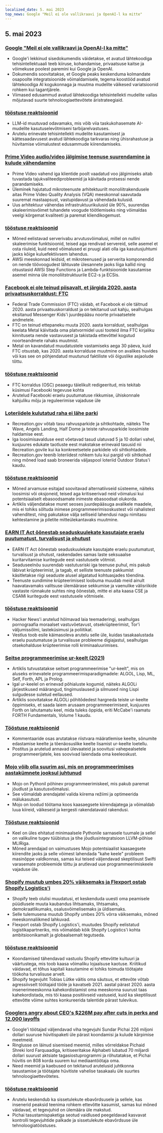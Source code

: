 ```yaml
---
localized_date: 5. mai 2023
top_news: Google "Meil ei ole vallikraavi ja OpenAI-l ka mitte"
---
```


## 5. mai 2023

### [Google "Meil ei ole vallikraavi ja OpenAI-l ka mitte"](https://www.semianalysis.com/p/google-we-have-no-moat-and-neither)

- Google'i lekkinud sisedokumendis väidetakse, et avatud lähtekoodiga tehisintellektuaali teeb kiiruse, kohandamise, privaatsuse kaitse ja võimekuse poolest paremini kui Google ja OpenAI.
- Dokumendis soovitatakse, et Google peaks keskenduma kolmandate osapoolte integratsioonide võimaldamisele, tegema koostööd avatud lähtekoodiga AI kogukonnaga ja muutma mudelite väikesed variatsioonid rohkem kui tagantjärele.
- Viimased edusammud avatud lähtekoodiga tehisintellekti mudelite vallas mõjutavad suurte tehnoloogiaettevõtete äristrateegiaid.

### [tööstuse reaktsioonid](http://news.ycombinator.com/item?id=35813322)

- LLM-id muutuvad odavamaks, mis võib viia taskukohasemate AI-mudelite kasutuselevõtmiseni tarbijarelvastuses.
- Arutelu erinevate tehisintellekti mudelite kasutamisest ja kättesaadavusest avatud lähtekoodiga tarkvaras ning ühisrahastuse ja hüvitamise võimalustest edusammude kiirendamiseks.

### [Prime Video audio/video jälgimise teenuse suurendamine ja kulude vähendamine](https://www.primevideotech.com/video-streaming/scaling-up-the-prime-video-audio-video-monitoring-service-and-reducing-costs-by-90)

- Prime Video vahend iga klientide poolt vaadatud voo jälgimiseks aitab tuvastada tajukvaliteediprobleemid ja käivitada protsessi nende parandamiseks.
- Üleminek hajutatud mikroteenuste arhitektuurilt monoliitrakendusele aitas Prime Video Quality Analysis (VQA) meeskonnal saavutada suuremat mastaapsust, vastupidavust ja vähendada kulusid.
- Uus arhitektuur vähendas infrastruktuurikulusid üle 90%, suurendas skaleerimisvõimet tuhandete voogude töötlemiseks ning võimaldas veelgi kõrgemat kvaliteeti ja paremat kliendikogemust.

### [tööstuse reaktsioonid](http://news.ycombinator.com/item?id=35811741)

- Mõned eelistavad serverivabu arvutusvõimalusi, millel on nullini skaleerimise funktsioonid, teised aga rendivad servereid, selle asemel et osta riiuleid, kuid need võimalused ei pruugi alati olla iga kasutusjuhtumi jaoks kõige kuluefektiivsem lahendus.
- AWSi meeskonnad leidsid, et mikroteenused ja serverita komponendid on nende töövoogudest lähtuvate ülesannete jaoks liiga kallid ning otsustasid AWSi Step Functions ja Lambda-funktsioonide kasutamise asemel minna üle monoliitstruktuurile EC2-s ja ECSis.

### [Facebook ei ole teinud piisavalt, et järgida 2020. aasta privaatsuskorraldust: FTC](https://arstechnica.com/tech-policy/2023/05/ftc-says-facebook-violated-privacy-order-proposes-ban-on-monetizing-youth-data/)

- Federal Trade Commission (FTC) väidab, et Facebook ei ole täitnud 2020. aasta privaatsuskorraldust ja on tekitanud uut kahju, sealhulgas eksitanud Messenger Kids'i juurdepääsu noorte privaatsetele andmetele.
- FTC on teinud ettepaneku muuta 2020. aasta korraldust, sealhulgas keelata Metal käivitada oma platvormidel uusi tooteid ilma FTC kirjaliku kinnituseta nende vastavusest ja takistada ettevõttel kogutud noorteandmete rahaks muutmist.
- Metal on kavandatud muudatustele vastamiseks aega 30 päeva, kuid FTC otsustab, kas 2020. aasta korralduse muutmine on avalikes huvides või kas see on põhjendatud muutunud faktiliste või õiguslike asjaolude tõttu.

### [tööstuse reaktsioonid](http://news.ycombinator.com/item?id=35814081)

- FTC korraldus (OSC) peaaegu täielikult redigeeritud, mis tekitab küsimusi Facebooki tegevuse kohta
- Arutelud Facebooki eraelu puutumatuse rikkumise, ühiskonnale kahjuliku mõju ja reguleerimise vajaduse üle

### [Loteriidele kulutatud raha ei lähe parki](https://outdoorstatus.com/articles/recreation-gov-lottery-fees/)

- Recreation.gov võtab tasu rahvusparkide ja sihtkohtade, näiteks The Wave, Angels Landing, Half Dome ja teiste rahvusparkide loosimiste haldamise eest.
- Iga loosimisavalduse eest võetavad tasud ulatuvad 5 ja 10 dollari vahel, kusjuures edukate taotluste eest makstakse erinevaid tasusid nii Recreation.govile kui ka konkreetsetele parkidele või sihtkohtadele.
- Recreation.gov teenib loteriidest rohkem tulu kui pargid või sihtkohad ning mõned load saab broneerida väljaspool loteriid Outdoor Status'i kaudu.

### [tööstuse reaktsioonid](http://news.ycombinator.com/item?id=35809570)

- Mõned arvamuse esitajad soovitavad alternatiivseid süsteeme, näiteks loosimisi või oksjoneid, teised aga kritiseerivad neid võimalusi kui potentsiaalselt ebasoodsamate inimeste ebasoodsat olukorda.
- Artiklis väljendatakse muret seoses juurdepääsuga avalikele maadele, mis ei tohiks sõltuda inimese programmeerimisoskustest või rahalistest vahenditest, ning pakutakse välja selliseid lahendusi nagu nimitasu kehtestamine ja piletite mitteülekantavaks muutmine.

### [EARN IT Act õõnestab seaduskuulekate kasutajate eraelu puutumatust, turvalisust ja ohutust](https://techfreedom.org/earn-it-act-remains-a-threat-to-liberty-security-safety-of-children/)

- EARN IT Act õõnestab seaduskuulekate kasutajate eraelu puutumatust, turvalisust ja ohutust, raskendades samas laste seksuaalse kuritarvitamise kuritegude eest vastutusele võtmist.
- Seaduseelnõu suurendab vastutusriski iga teenuse puhul, mis pakub läbivat krüpteerimist, ja tagab, et selliste teenuste pakkumist käsitletakse riigi seaduste alusel algatatud kohtuasjades tõendina.
- Teenuste sundimine krüpteerimisest loobuma muudab meid ainult haavatavamaks valitsuse ülemäärase sekkumise ja vaenulike välisriikide vastaste rünnakute suhtes ning õõnestab, mitte ei aita kaasa CSE ja CSAMi kuritegude eest vastutusele võtmisele.

### [tööstuse reaktsioonid](http://news.ycombinator.com/item?id=35814113)

- Hacker News'i arutelud hõlmavad laia teemaderingi, sealhulgas pornograafia moraalset vastuvõetavust, otsekrüpteerimist, Tor'i väljumissõlmi, lasteküsimusi ja poliitikat.
- Vestlus toob esile käimasoleva arutelu selle üle, kuidas tasakaalustada eraelu puutumatuse ja turvalisuse probleeme digiajastul, sealhulgas otsekohalduse krüpteerimise rolli kriminaaluurimises.

### [Seitse programmeerimise ur-keelt (2021)](https://madhadron.com/programming/seven_ur_languages.html)

- Artiklis tutvustatakse seitset programmeerimise "ur-keelt", mis on aluseks erinevatele programmeerimisparadigmadele: ALGOL, Lisp, ML, Self, Forth, APL ja Prolog.
- Igal ur-keelel on erinevad põhialuste kogumid, näiteks ALGOLi järjestikused määrangud, tingimuslaused ja silmused ning Lispi sulgudesse suletud eellaused.
- Artiklis soovitatakse ALGOLi põhitõdedest hargneda teiste ur-keelte õppimiseks, et saada laiem arusaam programmeerimisest, kusjuures Forth on lahutamatu keel, mida tuleks õppida, eriti McCabe'i raamatu FORTH Fundamentals, Volume 1 kaudu.

### [Tööstuse reaktsioonid](http://news.ycombinator.com/item?id=35813496)

- Kommentaaride osas arutatakse riistvara määratlemise keelte, sõnumite edastamise keelte ja tõenäosuslike keelte lisamist ur-keelte loetellu.
- Postitus ja arutelud annavad ülevaateid ja soovitusi vahepealsetele programmeerijatele, kes soovivad laiendada oma keeleoskust.

### [Mojo võib olla suurim asi, mis on programmeerimises aastakümnete jooksul juhtunud](https://www.fast.ai/posts/2023-05-03-mojo-launch.html)

- Mojo on Pythonil põhinev programmeerimiskeel, mis pakub paremat jõudlust ja kasutusvõimalusi.
- See võimaldab arendajatel valida kiirema režiimi ja optimeerida mälukasutust.
- Mojo on loodud töötama koos kaasaegsete kiirendajatega ja võimaldab luua kiireid, väikeseid ja kergesti rakendatavaid rakendusi.

### [Tööstuse reaktsioonid](http://news.ycombinator.com/item?id=35809658)

- Keel on üles ehitatud minimaalsele Pythonile sarnasele tuumale ja sellel on valikuline tugev tüübistus ja tihe jõudlusintegratsioon LLVM-põhise MLIRiga.
- Mõned arendajad on vaimustuses Mojo potentsiaalist kaasaegsete kiirendite jaoks ja selle võimest lahendada "kahe keele" probleem masinõppe valdkonnas, samas kui teised väljendavad skeptilisust Swifti varasemate probleemide tõttu ja arutlevad uue programmeerimiskeele vajaduse üle.

### [Shopify muutub umbes 20% väiksemaks ja Flexport ostab Shopify Logistics'i](https://news.shopify.com/important-team-and-business-changes)

- Shopify teeb olulisi muudatusi, et keskenduda uuesti oma peamisele püüdlusele muuta kaubandus lihtsamaks, lihtsamaks, demokraatlikumaks, osalusvõimelisemaks ja üldisemaks.
- Selle tulemusena muutub Shopify umbes 20% võrra väiksemaks, mõned meeskonnaliikmed lahkuvad.
- Flexport ostab Shopify Logistics'i, muutudes Shopify eelistatud logistikapartneriks, mis võimaldab kõik Shopify Logistics'i kohta ambitsioonikamalt ja globaalsemalt tegutseda.

### [tööstuse reaktsioonid](http://news.ycombinator.com/item?id=35813763)

- Koondamised tähendavad vastuolu Shopify ettevõtte kultuuri ja väärtustega, mis toob kaasa võimaliku lojaalsuse kaotuse. Kriitikud väidavad, et tõhus kapitali kasutamine ei tohiks toimuda töötajate töökoha turvalisuse arvelt.
- Shopify tegevjuht Tobias Lütke väitis oma säutsus, et ettevõte võtab agressiivselt töötajaid tööle ja kavatseb 2021. aastal pärast 2020. aasta insenerimeeskonna kahekordistamist oma meeskonna suurust taas kahekordistada, mis tõi kaasa positiivseid vastuseid, kuid ka skeptilisust ettevõtte võime suhtes konkureerida talentide pärast tulevikus.

### [Googlers angry about CEO's $226M pay after cuts in perks and 12,000 layoffs](https://arstechnica.com/tech-policy/2023/05/googlers-angry-about-ceos-226m-pay-after-cuts-in-perks-and-12000-layoffs/)

- Google'i töötajad väljendavad viha tegevjuhi Sundar Pichai 226 miljoni dollari suuruse hüvitispaketi üle pärast koondamisi ja kulude kärpimise meetmeid.
- Ringlusse on läinud sisemised meemid, milles võrreldakse Pichaid Shreki lord Farquaadiga, kritiseeritakse Alphabeti lubatud 70 miljardi dollari suurust aktsiate tagasiostuprogrammi ja rõhutatakse, et Pichai hüvitis on 808 korda suurem kui mediaantöötaja oma.
- Need meemid ja kaebused on tekitanud arutelusid juhtkonna tasustamise ja töötajate hüvitiste vahelise tasakaalu üle suurtes tehnoloogiaettevõtetes.

### [tööstuse reaktsioonid](http://news.ycombinator.com/item?id=35821927)

- Arutelu keskendub ka sissetulekute ebavõrdsusele ja sellele, kas insenerid peaksid teenima rohkem ettevõtte kasumist, samas kui mõned väidavad, et tegevjuhid on ülemäära üle makstud.
- Pichai tasustamispaketiga seotud vaidlused peegeldavad kasvavat kontrolli tegevjuhtide palkade ja sissetulekute ebavõrdsuse üle tehnoloogiatööstuses.
